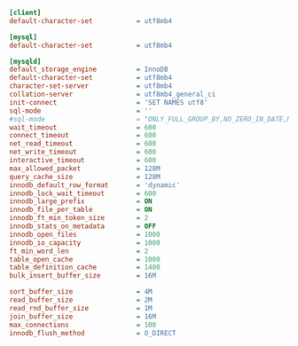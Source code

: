```ini
[client]
default-character-set           = utf8mb4

[mysql]
default-character-set           = utf8mb4

[mysqld]
default_storage_engine          = InnoDB
default-character-set           = utf8mb4
character-set-server            = utf8mb4
collation-server                = utf8mb4_general_ci
init-connect                    = 'SET NAMES utf8'
sql-mode                        = ''
#sql-mode                       = "ONLY_FULL_GROUP_BY,NO_ZERO_IN_DATE,NO_ZERO_DATE,ERROR_FOR_DIVISION_BY_ZERO,NO_ENGINE_SUBSTITUTION"
wait_timeout                    = 600
connect_timeout                 = 600
net_read_timeout                = 600
net_write_timeout               = 600
interactive_timeout             = 600
max_allowed_packet              = 128M
query_cache_size                = 128M
innodb_default_row_format       = 'dynamic'
innodb_lock_wait_timeout        = 600
innodb_large_prefix             = ON
innodb_file_per_table           = ON
innodb_ft_min_token_size        = 2
innodb_stats_on_metadata        = OFF
innodb_open_files               = 1000
innodb_io_capacity              = 1000
ft_min_word_len                 = 2
table_open_cache                = 1000
table_definition_cache          = 1400
bulk_insert_buffer_size         = 16M

sort_buffer_size                = 4M
read_buffer_size                = 2M
read_rnd_buffer_size            = 1M
join_buffer_size                = 16M
max_connections                 = 100
innodb_flush_method             = O_DIRECT
```
